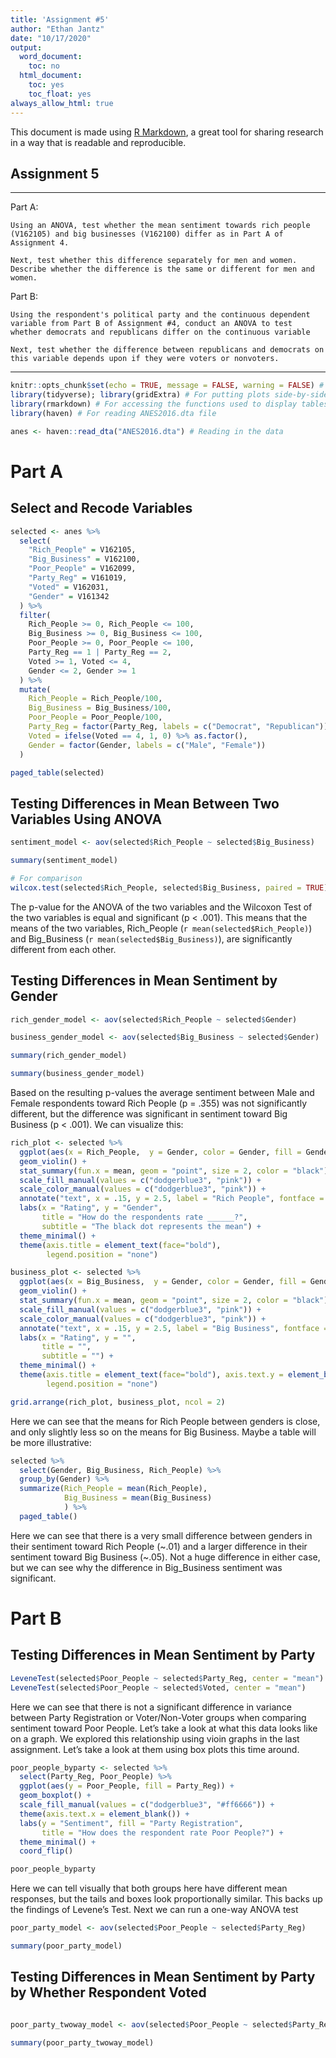 ```yaml
---
title: 'Assignment #5'
author: "Ethan Jantz"
date: "10/17/2020"
output:
  word_document:
    toc: no
  html_document:
    toc: yes
    toc_float: yes
always_allow_html: true
---
```


This document is made using [R Markdown](https://rmarkdown.rstudio.com/), a great tool for sharing research in a way that is readable and reproducible. 

## Assignment 5

***

Part A: 

    Using an ANOVA, test whether the mean sentiment towards rich people (V162105) and big businesses (V162100) differ as in Part A of Assignment 4.
    
    Next, test whether this difference separately for men and women. Describe whether the difference is the same or different for men and women.
    
Part B:  

    Using the respondent's political party and the continuous dependent variable from Part B of Assignment #4, conduct an ANOVA to test whether democrats and republicans differ on the continuous variable
    
    Next, test whether the difference between republicans and democrats on this variable depends upon if they were voters or nonvoters.

***

```r
knitr::opts_chunk$set(echo = TRUE, message = FALSE, warning = FALSE) # R Markdown options
library(tidyverse); library(gridExtra) # For putting plots side-by-side, trying out a different package this time
library(rmarkdown) # For accessing the functions used to display tables
library(haven) # For reading ANES2016.dta file

anes <- haven::read_dta("ANES2016.dta") # Reading in the data
```

# Part A

## Select and Recode Variables

```r
selected <- anes %>%
  select(
    "Rich_People" = V162105,
    "Big_Business" = V162100,
    "Poor_People" = V162099,
    "Party_Reg" = V161019,
    "Voted" = V162031,
    "Gender" = V161342
  ) %>% 
  filter(
    Rich_People >= 0, Rich_People <= 100,
    Big_Business >= 0, Big_Business <= 100,
    Poor_People >= 0, Poor_People <= 100,
    Party_Reg == 1 | Party_Reg == 2,
    Voted >= 1, Voted <= 4,
    Gender <= 2, Gender >= 1
  ) %>%
  mutate(
    Rich_People = Rich_People/100,
    Big_Business = Big_Business/100,
    Poor_People = Poor_People/100,
    Party_Reg = factor(Party_Reg, labels = c("Democrat", "Republican")),
    Voted = ifelse(Voted == 4, 1, 0) %>% as.factor(),
    Gender = factor(Gender, labels = c("Male", "Female"))
  )

paged_table(selected)
```

## Testing Differences in Mean Between Two Variables Using ANOVA

```r
sentiment_model <- aov(selected$Rich_People ~ selected$Big_Business)

summary(sentiment_model)

# For comparison
wilcox.test(selected$Rich_People, selected$Big_Business, paired = TRUE)
```

The p-value for the ANOVA of the two variables and the Wilcoxon Test of the two variables is equal and significant (p < .001). This means that the means of the two variables, Rich_People (`r mean(selected$Rich_People)`) and Big_Business (`r mean(selected$Big_Business)`), are significantly different from each other. 

## Testing Differences in Mean Sentiment by Gender

```r
rich_gender_model <- aov(selected$Rich_People ~ selected$Gender)

business_gender_model <- aov(selected$Big_Business ~ selected$Gender)

summary(rich_gender_model)

summary(business_gender_model)
```

Based on the resulting p-values the average sentiment between Male and Female respondents toward Rich People (p = .355) was not significantly different, but the difference was significant in sentiment toward Big Business (p < .001). We can visualize this:

```r
rich_plot <- selected %>%
  ggplot(aes(x = Rich_People,  y = Gender, color = Gender, fill = Gender)) + 
  geom_violin() +
  stat_summary(fun.x = mean, geom = "point", size = 2, color = "black") +
  scale_fill_manual(values = c("dodgerblue3", "pink")) +
  scale_color_manual(values = c("dodgerblue3", "pink")) +
  annotate("text", x = .15, y = 2.5, label = "Rich People", fontface = 2) +
  labs(x = "Rating", y = "Gender",
       title = "How do the respondents rate ______?",
       subtitle = "The black dot represents the mean") + 
  theme_minimal() +
  theme(axis.title = element_text(face="bold"),
        legend.position = "none")

business_plot <- selected %>%
  ggplot(aes(x = Big_Business,  y = Gender, color = Gender, fill = Gender)) + 
  geom_violin() +
  stat_summary(fun.x = mean, geom = "point", size = 2, color = "black") +
  scale_fill_manual(values = c("dodgerblue3", "pink")) +
  scale_color_manual(values = c("dodgerblue3", "pink")) +
  annotate("text", x = .15, y = 2.5, label = "Big Business", fontface = 2) +
  labs(x = "Rating", y = "", 
       title = "",
       subtitle = "") + 
  theme_minimal() +
  theme(axis.title = element_text(face="bold"), axis.text.y = element_blank(),
        legend.position = "none")

grid.arrange(rich_plot, business_plot, ncol = 2)
```

Here we can see that the means for Rich People between genders is close, and only slightly less so on the means for Big Business. Maybe a table will be more illustrative:

```r
selected %>% 
  select(Gender, Big_Business, Rich_People) %>%
  group_by(Gender) %>%
  summarize(Rich_People = mean(Rich_People),
            Big_Business = mean(Big_Business)
            ) %>%
  paged_table()
```

Here we can see that there is a very small difference between genders in their sentiment toward Rich People (~.01) and a larger difference in their sentiment toward Big Business (~.05). Not a huge difference in either case, but we can see why the difference in Big_Business sentiment was significant. 

# Part B

## Testing Differences in Mean Sentiment by Party

```r
LeveneTest(selected$Poor_People ~ selected$Party_Reg, center = "mean")
LeveneTest(selected$Poor_People ~ selected$Voted, center = "mean")
```
Here we can see that there is not a significant difference in variance between Party Registration or Voter/Non-Voter groups when comparing sentiment toward Poor People. Let's take a look at what this data looks like on a graph. We explored this relationship using vioin graphs in the last assignment. Let's take a look at them using box plots this time around. 

```r
poor_people_byparty <- selected %>%
  select(Party_Reg, Poor_People) %>%
  ggplot(aes(y = Poor_People, fill = Party_Reg)) + 
  geom_boxplot() + 
  scale_fill_manual(values = c("dodgerblue3", "#ff6666")) + 
  theme(axis.text.x = element_blank()) + 
  labs(y = "Sentiment", fill = "Party Registration",
       title = "How does the respondent rate Poor People?") +
  theme_minimal() +
  coord_flip()

poor_people_byparty
```

Here we can tell visually that both groups here have different mean responses, but the tails and boxes look proportionally similar. This backs up the findings of Levene's Test. Next we can run a one-way ANOVA test

```r
poor_party_model <- aov(selected$Poor_People ~ selected$Party_Reg)

summary(poor_party_model)
```



## Testing Differences in Mean Sentiment by Party by Whether Respondent Voted

```r
```

```r
poor_party_twoway_model <- aov(selected$Poor_People ~ selected$Party_Reg * selected$Voted)

summary(poor_party_twoway_model)
```
